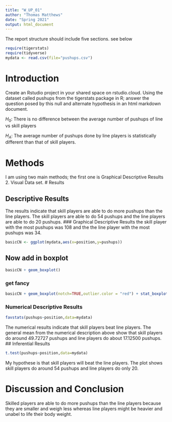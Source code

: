 ```yaml
---
title: "W_UP_01"
author: "Thomas Matthews"
date: "Spring 2021"
output: html_document
---
```




The report structure should include five sections.  see below



```r
require(tigerstats)
require(tidyverse)
mydata <- read.csv(file="pushups.csv")
```

# Introduction

<!--In this section you explain what you are trying to show. Where did the data come from? What is the research or other question you are trying to answer?!-->

Create an Rstudio project in your shared space on rstudio.cloud.  Using the dataset called pushups from the tigerstats package in R; answer the question posed by this null and alternate hypothesis in an html markdown document.

$H_0$: There is no difference between the average number of pushups of line vs skill players

$H_A$: The average number of pushups done by line players is statistically different than that of skill players.

# Methods

<!--Decide on your methods: use "variable analysis" or other appropriate descriptors. Make sure to choose at least one graphical method and at least one numerical method.!-->
I am using two main methods; the first one is Graphical Descriptive Results 2. Visual Data set. 
# Results

<!--Divide this section into two sub-sections: One for your descriptive results and one for your inferential results.!-->

## Descriptive Results
The results indicate that skill players are able to do more pushups than the line players. The skill players are able to do 54 pushups and the line players are able to do 20 pushups. 
### Graphical Descriptive Results
the skill player with the most pushups was 108 and the the line player with the most pushups was 34. 
<!--Graphical results here. Make sure to show your code. Provide appropriate labels for axes, giving units if possible, and provide a good title for the graph, too. Use the graphical results to describe the patterns if any that exist in the data as focused toward the research question!-->

```r
basicCN <- ggplot(mydata,aes(x=position,y=pushups))
```
## Now add in boxplot

```r
basicCN + geom_boxplot()
```
  
  
### get fancy  

```r
basicCN + geom_boxplot(notch=TRUE,outlier.color = "red") + stat_boxplot(geom ='errorbar') + labs(title="Skill vs line pushups")
```
### Numerical Descriptive Results
```r
favstats(pushups~position,data=mydata)
```

<!--Numerical results go here. Use the numerical results to describe the patterns if any that exist in the data as focused toward the research question!-->
The numerical results indicate that skill players beat line players. The general mean from the numerical description above show that skill players do around 49.72727 pushups and line players do about 17.12500 pushups. 
## Inferential Results
```r
t.test(pushups~position,data=mydata)
```
<!--State hypothesis clearly. Make sure your discussion of the inferential test covers all the aspects that the test output produces, such as test statistic, p-value etc. Make a decision about the null hypothesis, explain the assumptions on which the selected test/procedure was based, and why the chosen procedure satisfys the assumptions and is appropriate to answer the research question!-->
 My hypothese is that skill players will beat the line players. The plot shows skill players do around 54 pushups and line players do only 20. 

# Discussion and Conclusion

<!--Discussion and conclusion here. If you found a relationship be sure to consider whether the relationship occurs because one of the variavbles causes the other, or whether they perhasps are related for some other reason. Watch the chapter 6 videos from the GeorgeTown videos collection.!-->
Skilled players are able to do more pushups than the line players because they are smaller and weigh less whereas line players might be heavier and unabel to life their body weight. 
